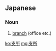 ==Japanese==
{{ja-kanjitab|支|所}}

===Noun===
{{ja-noun|ししょ}}

# [[branch]] (office etc.)

[[ko:支所]]
[[mg:支所]]